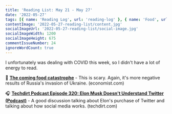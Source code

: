 ```yaml
---
title: 'Reading List: May 21 - May 27'
date: '2022-05-27'
tags: [{ name: 'Reading Log', url: 'reading-log' }, { name: 'Food', url: 'food' }, { name: 'Social Media', url: 'social-media' }, { name: 'Internet', url: 'internet' }, { name: 'Twitter', url: 'twitter' }, { name: 'Elon Musk', url: 'elon-musk' }]
contentImage: '2022-05-27-reading-list/content.jpg'
socialImageUrl: '2022-05-27-reading-list/social-image.jpg'
socialImageWidth: 1200
socialImageHeight: 675
commentIssueNumber: 24
ignoreWordCount: true
---
```


I unfortunately was dealing with COVID this week, so I didn't have a lot of energy to read.

🌾 [**The coming food catastrophe**](https://www.economist.com/leaders/2022/05/19/the-coming-food-catastrophe) - This is scary. Again, it's more negative results of Russia's invasion of Ukraine. <span className="domain-name">(economist.com)</span>

🎧 [**Techdirt Podcast Episode 320: Elon Musk Doesn't Understand Twitter (Podcast)**](https://www.techdirt.com/2022/05/17/techdirt-podcast-episode-320-elon-musk-doesnt-understand-twitter/) - A good discussion talking about Elon's purchase of Twitter and talking about how social media works. <span className="domain-name">(techdirt.com)</span>